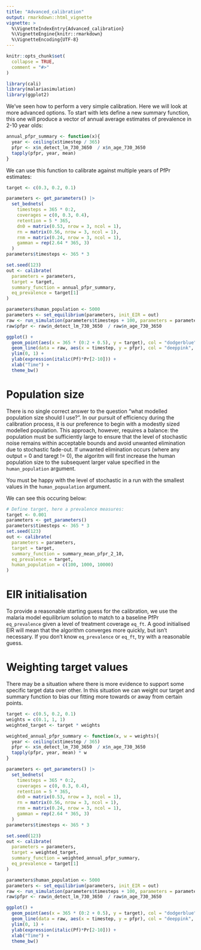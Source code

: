 ```yaml
---
title: "Advanced_calibration"
output: rmarkdown::html_vignette
vignette: >
  %\VignetteIndexEntry{Advanced_calibration}
  %\VignetteEngine{knitr::rmarkdown}
  %\VignetteEncoding{UTF-8}
---
```


```r
knitr::opts_chunk$set(
  collapse = TRUE,
  comment = "#>"
)
```

```r
library(cali)
library(malariasimulation)
library(ggplot2)
```
We've seen how to perform a very simple calibration. Here we will look at more
advanced options. To start with lets define a new summary function, this one will
produce a vector of annual average estimates of prevalence in 2-10 year olds:

```r
annual_pfpr_summary <- function(x){
  year <- ceiling(x$timestep / 365)
  pfpr <- x$n_detect_lm_730_3650  / x$n_age_730_3650
  tapply(pfpr, year, mean)
}
```

We can use this function to calibrate against multiple years of PfPr estimates:

```r
target <- c(0.3, 0.2, 0.1)

parameters <- get_parameters() |>
  set_bednets(
    timesteps = 365 * 0:2,
    coverages = c(0, 0.3, 0.4),
    retention = 5 * 365,
    dn0 = matrix(0.53, nrow = 3, ncol = 1),
    rn = matrix(0.56, nrow = 3, ncol = 1),
    rnm = matrix(0.24, nrow = 3, ncol = 1),
    gamman = rep(2.64 * 365, 3)
  )
parameters$timesteps <- 365 * 3

set.seed(123)
out <- calibrate(
  parameters = parameters,
  target = target,
  summary_function = annual_pfpr_summary,
  eq_prevalence = target[1]
)

parameters$human_population <- 5000
parameters <- set_equilibrium(parameters, init_EIR = out)
raw <- run_simulation(parameters$timesteps + 100, parameters = parameters)
raw$pfpr <- raw$n_detect_lm_730_3650  / raw$n_age_730_3650

ggplot() +
  geom_point(aes(x = 365 * (0:2 + 0.5), y = target), col = "dodgerblue", size = 4) + 
  geom_line(data = raw, aes(x = timestep, y = pfpr), col = "deeppink", linewidth = 1) +
  ylim(0, 1) +
  ylab(expression(italic(Pf)*Pr[2-10])) +
  xlab("Time") +
  theme_bw()
```

# Population size
There is no single correct answer to the question "what modelled population size
should I use?". In our pursuit of efficiency during the calibration process, 
it is our preference to begin with a modestly sized modelled population.
This approach, however, requires a balance: the population must be sufficiently
large to ensure that the level of stochastic noise remains within acceptable bounds
and avoid unwanted elimination due to stochastic fade-out. If unwanted elimination
occurs (where any output = 0 and taregt != 0), the algoritm will first increase 
the human population size to the subsequent larger value specified in the 
`human_population` argument. 

You must be happy with the level of stochastic in a run with the smallest
values in the `human_popualation` argument. 

We can see this occuring below:

```r
# Define target, here a prevalence measures:
target <- 0.001
parameters <- get_parameters()
parameters$timesteps <- 365 * 3
set.seed(123)
out <- calibrate(
  parameters = parameters,
  target = target,
  summary_function = summary_mean_pfpr_2_10,
  eq_prevalence = target,
  human_population = c(100, 1000, 10000)
)
```

# EIR initialisation
To provide a reasonable starting guess for the calibration, we use the malaria
model equilibrium solution to match to a baseline PfPr `eq_prevalence` given a
level of treatment coverage `eq_ft`. A good initialised EIR will mean that the
algorithm converges more quickly, but isn't necessary. If you don't know
`eq_prevalence` or `eq_ft`, try with a reasonable guess.

# Weighting target values
There may be a situation where there is more evidence to support some 
specific target data over other. In this situation we can weight our target and
summary function to bias our fitting more towards or away from certain points.

```r
target <- c(0.5, 0.2, 0.1)
weights = c(0.1, 1, 1)
weighted_target <- target * weights

weighted_annual_pfpr_summary <- function(x, w = weights){
  year <- ceiling(x$timestep / 365)
  pfpr <- x$n_detect_lm_730_3650  / x$n_age_730_3650
  tapply(pfpr, year, mean) * w
}

parameters <- get_parameters() |>
  set_bednets(
    timesteps = 365 * 0:2,
    coverages = c(0, 0.3, 0.4),
    retention = 5 * 365,
    dn0 = matrix(0.53, nrow = 3, ncol = 1),
    rn = matrix(0.56, nrow = 3, ncol = 1),
    rnm = matrix(0.24, nrow = 3, ncol = 1),
    gamman = rep(2.64 * 365, 3)
  )
parameters$timesteps <- 365 * 3

set.seed(123)
out <- calibrate(
  parameters = parameters,
  target = weighted_target,
  summary_function = weighted_annual_pfpr_summary,
  eq_prevalence = target[1]
)

parameters$human_population <- 5000
parameters <- set_equilibrium(parameters, init_EIR = out)
raw <- run_simulation(parameters$timesteps + 100, parameters = parameters)
raw$pfpr <- raw$n_detect_lm_730_3650  / raw$n_age_730_3650

ggplot() +
  geom_point(aes(x = 365 * (0:2 + 0.5), y = target), col = "dodgerblue", size = 4) + 
  geom_line(data = raw, aes(x = timestep, y = pfpr), col = "deeppink", linewidth = 1) +
  ylim(0, 1) +
  ylab(expression(italic(Pf)*Pr[2-10])) +
  xlab("Time") +
  theme_bw()
```